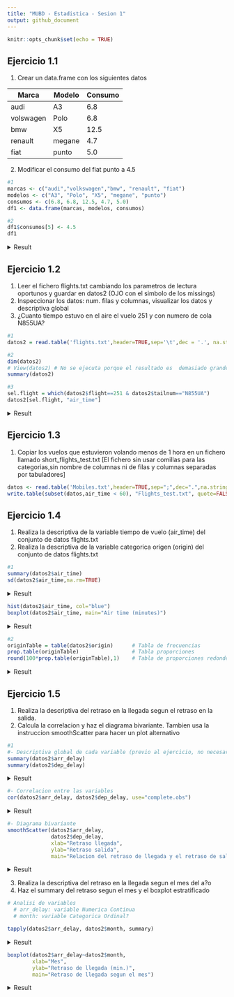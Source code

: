 ```yaml
---
title: "MUBD - Estadistica - Sesion 1"
output: github_document
---
```


```r
knitr::opts_chunk$set(echo = TRUE)
```

## Ejercicio 1.1

1.  Crear un data.frame con los siguientes datos

| Marca          | Modelo | Consumo |
|----------------|--------|---------|
| audi           | A3     | 6.8     |
| volswagen      | Polo   | 6.8     |
| bmw            | X5     | 12.5    |
| renault        | megane | 4.7       |
| fiat           | punto  | 5.0     |

     

2.  Modificar el consumo del fiat punto a 4.5

```r

#1
marcas <- c("audi","volkswagen","bmw", "renault", "fiat")
modelos <- c("A3", "Polo", "X5", "megane", "punto")
consumos <- c(6.8, 6.8, 12.5, 4.7, 5.0)
df1 <- data.frame(marcas, modelos, consumos)

#2
df1$consumos[5] <- 4.5
df1
```

<details><summary>Result</summary>
<p>

```r

#1
marcas <- c("audi","volkswagen","bmw", "renault", "fiat")
modelos <- c("A3", "Polo", "X5", "megane", "punto")
consumos <- c(6.8, 6.8, 12.5, 4.7, 5.0)
df1 <- data.frame(marcas, modelos, consumos)

#2
df1$consumos[5] <- 4.5
df1
```

</p>
</details>

## Ejercicio 1.2
1. Leer el fichero flights.txt cambiando los parametros de lectura oportunos y guardar en datos2 (OJO con el simbolo de los missings)
2. Inspeccionar los datos: num. filas y columnas, visualizar los datos y descriptiva global
3. ¿Cuanto tiempo estuvo en el aire el vuelo 251 y con numero de cola N855UA?

```r
#1
datos2 = read.table('flights.txt',header=TRUE,sep='\t',dec = '.', na.strings = "@", stringsAsFactors = TRUE)
```

```r
#2
dim(datos2)
# View(datos2) # No se ejecuta porque el resultado es  demasiado grande para imprimirlo en el informe
summary(datos2)

#3
sel.flight = which(datos2$flight==251 & datos2$tailnum=="N855UA")
datos2[sel.flight, "air_time"]
```

<details><summary>Result</summary>
<p>

```r
#2
dim(datos2)
# View(datos2) # No se ejecuta porque el resultado es  demasiado grande para imprimirlo en el informe
summary(datos2)

#3
sel.flight = which(datos2$flight==251 & datos2$tailnum=="N855UA")
datos2[sel.flight, "air_time"]
```

</p>
</details>

## Ejercicio 1.3
1. Copiar los vuelos que estuvieron volando menos de 1 hora en un fichero llamado short_flights_test.txt [El fichero sin usar comillas para las categorias,sin nombre de columnas ni de filas y columnas separadas por tabuladores]

```r
datos <- read.table('Mobiles.txt',header=TRUE,sep=";",dec=".",na.strings=c("NA",""), stringsAsFactors = TRUE) 
write.table(subset(datos,air_time < 60), "Flights_test.txt", quote=FALSE, row.names = FALSE, sep = "\t")
```

## Ejercicio 1.4
1. Realiza la descriptiva de la variable tiempo de vuelo (air_time) del conjunto de datos flights.txt
2. Realiza la descriptiva de la variable categorica origen (origin) del conjunto de datos flights.txt

```r
#1
summary(datos2$air_time)
sd(datos2$air_time,na.rm=TRUE)
````

<details><summary>Result</summary>
<p>

```r
#1
summary(datos2$air_time)
sd(datos2$air_time,na.rm=TRUE)
````

</p>
</details>


```r
hist(datos2$air_time, col="blue")
boxplot(datos2$air_time, main="Air time (minutes)")
```

<details><summary>Result</summary>
<p>

```r
hist(datos2$air_time, col="blue")
boxplot(datos2$air_time, main="Air time (minutes)")
```

</p>
</details>

```r
#2
originTable = table(datos2$origin)      # Tabla de frecuencias
prop.table(originTable)                 # Tabla proporciones
round(100*prop.table(originTable),1)    # Tabla de proporciones redondeados
```

<details><summary>Result</summary>
<p>

```r
#2
originTable = table(datos2$origin)      # Tabla de frecuencias
prop.table(originTable)                 # Tabla proporciones
round(100*prop.table(originTable),1)    # Tabla de proporciones redondeados
```

</p>
</details>

## Ejercicio 1.5
1. Realiza la descriptiva del retraso en la llegada segun el retraso en la salida.
2. Calcula la correlacion y haz el diagrama bivariante. Tambien usa la instruccion smoothScatter para hacer un plot alternativo 

```r
#1
#- Descriptiva global de cada variable (previo al ejercicio, no necesario)
summary(datos2$arr_delay)
summary(datos2$dep_delay)
````

<details><summary>Result</summary>
<p>

```r
#1
#- Descriptiva global de cada variable (previo al ejercicio, no necesario)
summary(datos2$arr_delay)
summary(datos2$dep_delay)
````

</p>
</details>

```r
#- Correlacion entre las variables
cor(datos2$arr_delay, datos2$dep_delay, use="complete.obs")
```

<details><summary>Result</summary>
<p>

```r
#- Correlacion entre las variables
cor(datos2$arr_delay, datos2$dep_delay, use="complete.obs")
```
 *0.91 -> observamos que hay una relacion directa (>1) y con alta intensidad (muy cerca del 1)*

</p>
</details>

```r
#- Diagrama bivariante 
smoothScatter(datos2$arr_delay, 
              datos2$dep_delay, 
              xlab="Retraso llegada", 
              ylab="Retraso salida", 
              main="Relacion del retraso de llegada y el retraso de salida")  # Grafico bivariante
```

<details><summary>Result</summary>
<p>

```r
#- Diagrama bivariante 
smoothScatter(datos2$arr_delay, 
              datos2$dep_delay, 
              xlab="Retraso llegada", 
              ylab="Retraso salida", 
              main="Relacion del retraso de llegada y el retraso de salida")  # Grafico bivariante
```

</p>
</details>

3. Realiza la descriptiva del retraso en la llegada segun el mes del a?o
4. Haz el summary del retraso segun el mes y el boxplot estratificado

```r
# Analisi de variables
  # arr_delay: variable Numerica Continua
  # month: variable Categorica Ordinal?

tapply(datos2$arr_delay, datos2$month, summary)
```

<details><summary>Result</summary>
<p>

```r
# Analisi de variables
  # arr_delay: variable Numerica Continua
  # month: variable Categorica Ordinal?

tapply(datos2$arr_delay, datos2$month, summary)
```

</p>
</details>

```r
boxplot(datos2$arr_delay~datos2$month, 
        xlab="Mes",
        ylab="Retraso de llegada (min.)",
        main="Retraso de llegada segun el mes")

```

<details><summary>Result</summary>
<p>

```r
boxplot(datos2$arr_delay~datos2$month, 
        xlab="Mes",
        ylab="Retraso de llegada (min.)",
        main="Retraso de llegada segun el mes")

```

</p>
</details>